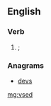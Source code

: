 ==English==

===Verb===
{{head|en|obsolete spelling}}

# {{obsolete spelling of|used|nodot=1|lang=en}}; {{en-past of|vse|nocap=1}}

===Anagrams===
* [[devs#English|devs]]

[[mg:vsed]]